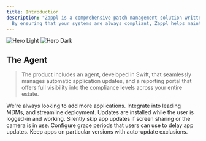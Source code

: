 ```yaml
---
title: Introduction
description: "Zappl is a comprehensive patch management solution written in Swift designed to provide automated updates for third-party applications across your macOS estate.<br /><br />
  By ensuring that your systems are always compliant, Zappl helps maintain security and efficiency."
---
```


<img
  className="block dark:hidden"
  src="/images/zappl_hero.png"
  alt="Hero Light"
/>
<img
  className="hidden dark:block"
  src="/images/zappl_hero.png"
  alt="Hero Dark"
/>

## The Agent

> The product includes an agent, developed in Swift, that seamlessly manages automatic application updates, and a reporting portal that offers full visibility into the compliance levels across your entire estate.

<CardGroup cols={2}>
  <Card
    title="800+ Apps Supported"
    icon="app-store"
    href="https://zappl.co/app-catalog"
  >
    We're always looking to add more applications.
  </Card>
  <Card
    title="MDM Integration"
    icon="gears"
  >
    Integrate into leading MDMs, and streamline deployment.
  </Card>
  <Card
    title="User Focused Experience"
    icon="user"
  >
    Updates are installed while the user is logged-in and working.
  </Card>
  <Card
    title="Do Not Disturb"
    icon="bell-slash"
  >
    Silently skip app updates if screen sharing or the camera is in use.
  </Card>
  <Card
  title="Update Deferrals"
  icon="calendar-xmark"
  >
  Configure grace periods that users can use to delay app updates.
  </Card>
  <Card
  title="Custom Version Control"
  icon="circle-pause"
  >
  Keep apps on particular versions with auto-update exclusions.
  </Card>
</CardGroup>
